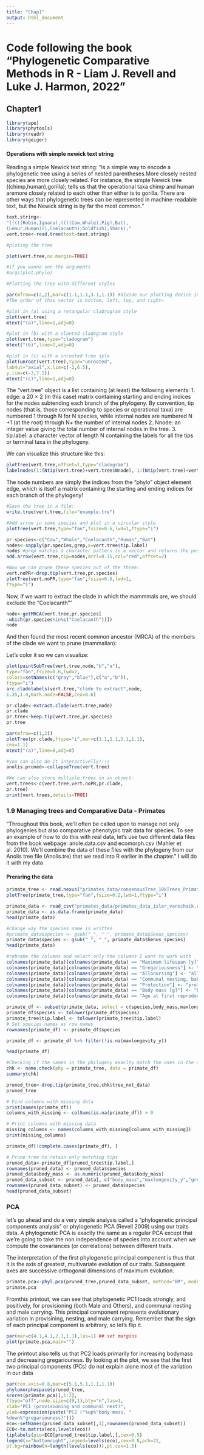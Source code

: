 ```yaml
---
title: "Chap1"
output: html_document
---
```


# Code following the book "Phylogenetic Comparative Methods in R - Liam J. Revell and Luke J. Harmon, 2022"
## Chapter1


```r
library(ape)
library(phytools)
library(readr)
library(geiger)
```


#### Operations with simple newick text string

Reading a simple Newick text string:
"is a simple way to encode a phylogenetic tree using a series of nested parentheses.More closely nested species are more closely related. For instance, the simple Newick tree ((chimp,human),gorilla); tells us that the operational taxa chimp
and human aremore closely related to each other than either is to gorilla. There are other ways that phylogenetic
trees can be represented in machine-readable text, but the Newick string is by far the most common."

```r
text.string<-
"(((((Robin,Iguana),((((Cow,Whale),Pig),Bat),
(Lemur,Human))),Coelacanth),Goldfish),Shark);"
vert.tree<-read.tree(text=text.string)
```

```r
#ploting the tree

plot(vert.tree,no.margin=TRUE)

#if you wanna see the arguments
#args(plot.phylo)
```
```r
#Plotting the tree with different styles

par(mfrow=c(2,2),mar=c(1.1,1.1,3.1,1.1)) #divide our plotting device into four subplots for a 2 × 2 grid—
#The order of this vector is bottom, left, top, and right—

#plot in (a) using a retangular cladrogram style
plot(vert.tree)
mtext("(a)",line=1,adj=0)

#plot in (b) with a slanted cladogram style
plot(vert.tree,type="cladogram")
mtext("(b)",line=1,adj=0)

#plot in (c) with a unrooted tree syle
plot(unroot(vert.tree),type="unrooted",
lab4ut="axial",x.lim=c(-2,6.5),
y.lim=c(-3,7.5))
mtext("(c)",line=1,adj=0)
```

The "vert.tree" object is a list containing (at least) the following elements:
1. edge: a 20 × 2 (in this case) matrix containing starting and ending indices for the nodes
subtending each branch of the phylogeny. By convention, tip nodes (that is, those
corresponding to species or operational taxa) are numbered 1 through N for N species,
while internal nodes are numbered N +1 (at the root) through N+ the number of internal
nodes
2. Nnode: an integer value giving the total number of internal nodes in the tree.
3. tip.label: a character vector of length N containing the labels for all the tips or
terminal taxa in the phylogeny.

We can visualize this structure like this:

```r
plotTree(vert.tree,offset=1,type="cladogram")
labelnodes(1:(Ntip(vert.tree)+vert.tree$Nnode), 1:(Ntip(vert.tree)+vert.tree$Nnode),interactive=FALSE,cex=0.8)
```
The node numbers are simply the indices from the "phylo" object element edge, which is itself a matrix containing the starting and ending indices for each branch of the phylogeny!

```r
#Save the tree in a file:
write.tree(vert.tree,file="example.tre")
```

```r
#Add arrow in some species and plot in a circular style
plotTree(vert.tree,type="fan",fsize=0.6,lwd=1,ftype="i")

pr.species<-c("Cow","Whale","Coelacanth","Human","Bat")
nodes<-sapply(pr.species,grep,x=vert.tree$tip.label)
nodes #grep matches a character pattern to a vector and returns the positions of the elements of the vector in which that pattern is found.
add.arrow(vert.tree,tip=nodes,arrl=0.15,col="red",offset=2)
```

```r
#Now we can prune these species out of the three:
vert.noPR<-drop.tip(vert.tree,pr.species)
plotTree(vert.noPR,type="fan",fsize=0.6,lwd=1,
ftype="i")
```

Now, if we want to extract the clade in which the mammmals are, we should exclude the "Coelacanth""

```r
node<-getMRCA(vert.tree,pr.species[
-which(pr.species%in%c("Coelacanth"))])
node
```

And then found the most recent common ancestor (MRCA) of the members of the clade we want to prune (mammalian):

Let's color it so we can visualize:

```r

plot(paintSubTree(vert.tree,node,"b","a"),
type="fan",fsize=0.6,lwd=2,
colors=setNames(c("gray","blue"),c("a","b")),
ftype="i")
arc.cladelabels(vert.tree,"clade to extract",node,
1.35,1.4,mark.node=FALSE,cex=0.6)

```

```r
pr.clade<-extract.clade(vert.tree,node)
pr.clade
pr.tree<-keep.tip(vert.tree,pr.species)
pr.tree
```
```r
par(mfrow=c(1,2))
plotTree(pr.clade,ftype="i",mar=c(1.1,1.1,3.1,1.1),
cex=1.1)
mtext("(a)",line=0,adj=0)
```

```r
#you can also do it interactivelly!!!s
anolis.pruned<-collapseTree(vert.tree)
```
```r
#We can also store multiple trees in an object:
vert.trees<-c(vert.tree,vert.noPR,pr.clade,
pr.tree)
print(vert.trees,details=TRUE)

```

### 1.9 Managing trees and Comparative Data - Primates

"Throughout this book, we’ll often be called upon to manage not only phylogenies but also comparative phenotypic trait data for species. To see an example of how to do this with real data, let’s use two different data files from the book webpage: anole.data.csv and ecomorph.csv (Mahler et al. 2010). We’ll combine the data of these files with the phylogeny from our Anolis tree file (Anolis.tre) that we read into R earlier in the chapter."
I will do it with my data

#### Preraring the data

```r
primate_tree <- read.nexus("primates_data/consensusTree_10kTrees_Primates_Version3.nex")
plotTree(primate_tree,type="fan",fsize=0.2,lwd=1,ftype="i")
```



```r
primate_data <- read_csv("primates_data/primates_data_isler_vanschaik.csv")
primate_data <- as.data.frame(primate_data)
head(primate_data)
```


```r
#Change way the species name is written
#primate_data$species <- gsub("_", " ", primate_data$Genus_species)
primate_data$species <- gsub("_", "_", primate_data$Genus_species)
head(primate_data)
```

```r
#rebname the columns and select only the columns I want to work with
colnames(primate_data)[colnames(primate_data) == "Maximum lifespan [y]"] <- "maxlongevity_y"
colnames(primate_data)[colnames(primate_data) == "Gregariousness"] <- "gregariousness"
colnames(primate_data)[colnames(primate_data) == "Allonursing"] <- "allonursing"
colnames(primate_data)[colnames(primate_data) == "Communal nesting, babysitting, retrieval"] <- "communal_nesting_babysitting"
colnames(primate_data)[colnames(primate_data) == "Protection"] <- "protection"
colnames(primate_data)[colnames(primate_data) == "Body mass [g]"] <- "body_mass"
colnames(primate_data)[colnames(primate_data) == "Age at first reproduction [y]"] <- "reproduction_age_y"

primate_df <- subset(primate_data, select = c(species,body_mass,maxlongevity_y,reproduction_age_y,gregariousness,allonursing,communal_nesting_babysitting,protection,provisioning_Male,provisioning_others,carryng_Male,carrying_others))
primate_df$species <- tolower(primate_df$species)
primate_tree$tip.label <- tolower(primate_tree$tip.label)
# Set species names as row names
rownames(primate_df) <- primate_df$species

primate_df <- primate_df %>% filter(!is.na(maxlongevity_y))

head(primate_df)
```


```r
#Checking if the names in the philogeny exaclty match the ones in the dataset
chk <- name.check(phy = primate_tree, data = primate_df)
summary(chk)
```
```r
pruned_tree<-drop.tip(primate_tree,chk$tree_not_data)
pruned_tree
```
```r
# Find columns with missing data
print(names(primate_df))
columns_with_missing <- colSums(is.na(primate_df)) > 0

# Print columns with missing data
missing_columns <- names(columns_with_missing[columns_with_missing])
print(missing_columns)

primate_df[!complete.cases(primate_df), ]

```


```r
# Prune tree to retain only matching tips
pruned_data<-primate_df[pruned_tree$tip.label,]
rownames(pruned_data) <- pruned_data$species
pruned_data$body_mass <- as.numeric(pruned_data$body_mass)
pruned_data_subset <- pruned_data[, c("body_mass","maxlongevity_y","gregariousness","allonursing","communal_nesting_babysitting","protection","provisioning_Male","provisioning_others","carryng_Male","carrying_others")]
rownames(pruned_data_subset) <- pruned_data$species
head(pruned_data_subset)
```



### PCA

let’s go ahead and do a very simple analysis called a “phylogenetic principal components analysis” or phylogenetic PCA (Revell 2009) using our traits data.
A phylogenetic PCA is exactly the same as a regular PCA except that we’re going to take the non independence of species into account when we compute the covariances (or correlations) between different traits.

The interpretation of the first phylogenetic principal component is thus that it is the axis of greatest, multivariate evolution of our traits. Subsequent axes are successive orthogonal dimensions of maximum evolution.


```r
primate.pca<-phyl.pca(pruned_tree,pruned_data_subset, method="BM", mode="corr")
primate.pca
```

Fromthis printout, we can see that phylogenetic PC1 loads strongly, and positively, for provisioning (both Male and Others), and communal nesting and male carrying. This principal component represents evolutionary variation in provisining, nesting, and male carrying. Remember that the sign of each principal component is arbitrary, so let’s flip it. 

```r
par(mar=c(4.1,4.1,2.1,1.1),las=1) ## set margins
plot(primate.pca,main="")
```
The printout also tells us that PC2 loads primarily for increasing bodymass and decreasing
gregariouness. By looking at the plot, we see that the first two principal components (PCs) do not
explain alone most of the variation in our data

```r
par(cex.axis=0.8,mar=c(5.1,5.1,1.1,1.1))
phylomorphospace(pruned_tree,
scores(primate.pca)[,1:2],
ftype="off",node.size=c(0,1),bty="n",las=1,
xlab="PC1 (provisioning and communal nest)",
ylab=expression(paste("PC2 ("%up%"body mass, "
%down%"gregariouness)")))
eco<-setNames(pruned_data_subset[,1],rownames(pruned_data_subset))
ECO<-to.matrix(eco,levels(eco))
tiplabels(pie=ECO[pruned_tree$tip.label,],cex=0.5)
legend(x="bottomright",legend=levels(eco),cex=0.8,pch=21,
pt.bg=rainbow(n=length(levels(eco))),pt.cex=1.5)
```